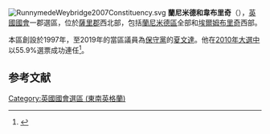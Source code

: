 [[File:RunnymedeWeybridge2007Constituency.svg|right]]
'''蘭尼米德和韋布里奇'''（{{lang-en|Runnymede and Weybridge}}），[[英國|英國]][[英國國會|國會]]一郡選區，位於[[薩里郡|薩里郡]]西北部，包括[[蘭尼米德區|蘭尼米德區]]全部和[[埃爾姆布里奇|埃爾姆布里奇]]西部。

本區創設於1997年，至2019年的當區議員為[[保守黨_(英國)|保守黨]]的[[夏文達|夏文達]]。他在[[2010年英國大選|2010年大選中]]以55.9%選票成功連任<ref name="">{{cite news
|publisher=[[英國廣播公司|英國廣播公司]]
|date=2010年5月7日
|title=Election 2010/Constituency/Runnymede & Weybridge
|url=http://news.bbc.co.uk/1/shared/election2010/results/constituency/d81.stm
|accessdate=2010年10月31日
|archive-date=2017年9月6日
|archive-url=https://web.archive.org/web/20170906195557/http://news.bbc.co.uk/1/shared/election2010/results/constituency/d81.stm
|dead-url=no
}}</ref>。

==参考文献==
<div class="references-small">
<references></references>
</div>
{{英國國會選區 (東南英格蘭)}}
{{DEFAULTSORT:Runnymede And Weybridge}}
[[Category:英國國會選區_(東南英格蘭)|Category:英國國會選區 (東南英格蘭)]]